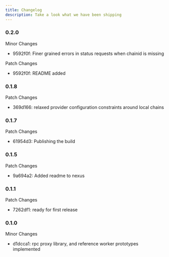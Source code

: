 ```yaml
---
title: Changelog
description: Take a look what we have been shipping
---
```


### 0.2.0

Minor Changes

- 9592f0f: Finer grained errors in status requests when chainid is missing

Patch Changes

- 9592f0f: README added

### 0.1.8

Patch Changes

- 369d166: relaxed provider configuration constraints around local chains

### 0.1.7

Patch Changes

- 61954d3: Publishing the build

### 0.1.5

Patch Changes

- 9a694a2: Added readme to nexus

### 0.1.1

Patch Changes

- 7262df1: ready for first release

### 0.1.0

Minor Changes

- d1dcca1: rpc proxy library, and reference worker prototypes implemented
